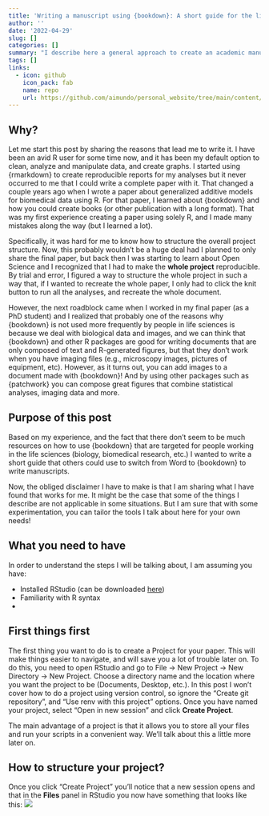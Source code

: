 ```yaml
---
title: 'Writing a manuscript using {bookdown}: A short guide for the life sciences'
author: ''
date: '2022-04-29'
slug: []
categories: []
summary: "I describe here a general approach to create an academic manuscript, in a way that can be applicable for life sciences research"
tags: []
links:
  - icon: github
    icon_pack: fab
    name: repo
    url: https://github.com/aimundo/personal_website/tree/main/content/blog/2021-11-09-30-day-map-challenge
---
```

<!-- https://stackoverflow.com/questions/60746090/can-d3-js-visualizations-be-served-using-hugo -->

## Why?

Let me start this post by sharing the reasons that lead me to write it. I have been an avid R user for some time now, and it has been my default option to clean, analyze and manipulate data, and create graphs. I started using {rmarkdown} to create reproducible reports for my analyses but it never occurred to me that I could write a complete paper with it. 
That changed a couple years ago when I wrote a paper about generalized additive models for biomedical data using R. 
For that paper, I learned about {bookdown} and how you could create books (or other publication with a long format). That was my first experience creating a paper using solely R, and I made many mistakes along the way (but I learned a lot).

Specifically, it was hard for me to know how to structure the overall project structure. Now, this probably wouldn't be a huge deal had I planned to only share the final paper, but back then I was starting to learn about Open Science and I recognized that I had to make the **whole project** reproducible. By trial and error, I figured a way to structure the whole project in such a way that, if I wanted to recreate the whole paper, I only had to click the knit button to run all the analyses, and recreate the whole document. 

However, the next roadblock came when I worked in my final paper (as a PhD student) and I realized that probably one of the reasons why {bookdown} is not used more frequently by people in life sciences is because we deal with biological data and images, and we can think that {bookdown} and other R packages are good for writing documents that are only composed of text and R-generated figures, but that they don't work when you have imaging files (e.g., microscopy images, pictures of equipment, etc). However, as it turns out, you can add images to a document made with {bookdown}! And by using other packages such as {patchwork} you can compose great figures that combine statistical analyses, imaging data and more. 

## Purpose of this post

Based on my experience, and the fact that there don't seem to be much resources on how to use {bookdown} that are targeted for people working in the life sciences (biology, biomedical research, etc.) I wanted to write a short guide that others could use to switch from Word to {bookdown} to write manuscripts. 

Now, the obliged disclaimer I have to make is that I am sharing what I have found that works for me. It might be the case that some of the things I describe are not applicable in some situations. But I am sure that with some experimentation, you can tailor the tools I talk about here for your own needs!

## What you need to have

In order to understand the steps I will be talking about, I am assuming you have:

- Installed RStudio (can be downloaded [here](https://www.rstudio.com/))
- Familiarity with R syntax
- 

## First things first

The first thing you want to do is to create a Project for your paper. This will make things easier to navigate, and will save you a lot of trouble later on. To do this, you need to open RStudio and go to File &#8594; New Project &#8594; New Directory &#8594; New Project. Choose a directory name and the location where you want the project to be (Documents, Desktop, etc.). In this post I won't cover how to do a project using version control, so ignore the "Create git repository", and "Use renv with this project" options. Once you have named your project, select "Open in new session" and click **Create Project**.

The main advantage of a project is that it allows you to store all your files and run your scripts in a convenient way. We'll talk about this a little more later on.

## How to structure your project?

Once you click "Create Project" you'll notice that a new session opens and that in the **Files** panel in RStudio you now have something that looks like this:
![](images/files_panel.png)
